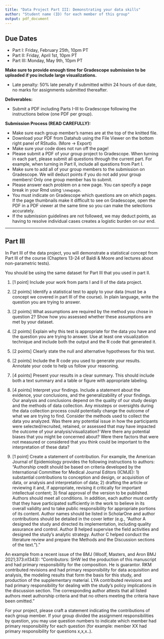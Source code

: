 ```yaml
---
title: "Data Project Part III: Demonstrating your data skills"
author: "Student name (ID) for each member of this group"
output: pdf_document
---
```


## Due Dates
- Part I: Friday, February 25th, 10pm PT 
- Part II: Friday, April 1st, 10pm PT
- Part III: Monday, May 9th, 10pm PT

**Make sure to provide enough time for Gradescope submission to be uploaded if you include large visualizations.**

* Late penalty: 50% late penalty if submitted within 24 hours of due date, no 
marks for assignments submitted thereafter.

**Deliverables:**

* Submit a PDF including Parts I-III to Gradescope following the instructions below (one PDF per group).

**Submission Process (READ CAREFULLY):**

* Make sure each group member's names are at the top of the knitted file.
* Download your PDF from Datahub using the File Viewer on the bottom right panel of RStudio. (More -> Export) 
* Make sure your code does not run off the page!
* Please submit a PDF of your group project to Gradescope. When turning in each part, please submit all questions through the current part. For example, when turning in Part II, include all questions from Part I.
* Make sure to add all of your group members to the submission on Gradescope. We will deduct points if you do not add your group members! Only one group member has to submit.
* Please answer each problem on a new page. You can specify a page break in  your Rmd using `\newpage`.
* You must indicate on Gradescope which questions are on which pages. If the page thumbnails make it difficult to see on Gradescope, open the PDF in a PDF viewer at the same time so you can make the selections accurately.
* If the submission guidelines are not followed, we may deduct points, as having to resolve individual cases creates a logistic burden on our end.

--------------------------------------------------------------------------------

\newpage

## Part III

In Part III of the data project, you will demonstrate a statistical concept from Part III of the course (Chapters 13-24 of Baldi & Moore and lectures about non-parametric tests).

You should be using the same dataset for Part III that you used in part II.

1. [1 point] Include your work from parts I and II of the data project.  

2. [2 points] Identify a statistical test to apply to your data (must be a concept we covered in part III of the course). In plain language, write the question you are trying to answer. 

3. [2 points] What assumptions are required by the method you chose in question 2? Show how you assessed whether these assumptions are met by your dataset.

4. [2 points] Explain why this test is appropriate for the data you have and the question you are trying to answer. Use at least one visualization technique and include both the output and the R code that generated it.

5. [2 points] Clearly state the null and alternative hypotheses for this test.

6. [2 points] Include the R code you used to generate your results. Annotate your code to help us follow your reasoning.

7. [4 points] Present your results in a clear summary. This should include both a text summary and a table or figure with appropriate labeling.

8. [4 points] Interpret your findings. Include a statement about the evidence, your conclusions, and the generalizability of your findings. Our analysis and conclusions depend on the quality of our study design and the methods of data collection. Any missteps or oversights during the data collection process could potentially change the outcome of what we are trying to find. Consider the methods used to collect the data you analyzed. Was there any potential issue in how the participants were selected/recruited, retained, or assessed that may have impacted the outcome of your analysis/visualization? Were there any potential biases that you might be concerned about? Were there factors that were not measured or considered that you think could be important to the interpretation of these data?

9. [1 point] Create a statement of contribution. For example, the American Journal of Epidemiology provides the following instructions to authors: “Authorship credit should be based on criteria developed by the International Committee for Medical Journal Editors (ICMJE): 1) substantial contributions to conception and design, or acquisition of data, or analysis and interpretation of data; 2) drafting the article or reviewing it and, if appropriate, revising it critically for important intellectual content; 3) final approval of the version to be published. Authors should meet all conditions. In addition, each author must certify that they have participated sufficiently in the work to believe in its overall validity and to take public responsibility for appropriate portions of its content. Author names should be listed in ScholarOne and author contributions should be detailed in the cover letter (e.g., “Author A designed the study and directed its implementation, including quality assurance and control. Author B helped supervise the field activities and designed the study’s analytic strategy. Author C helped conduct the literature review and prepare the Methods and the Discussion sections of the text.”).”

An example from a recent issue of the BMJ (Woolf, Masters, and Aron BMJ 2021;373:n1343): “Contributors: SHW led the production of this manuscript and had primary responsibility for the composition. He is guarantor. RKM contributed revisions and had primary responsibility for data acquisition and analysis, the modeling results that form the basis for this study, and production of the supplementary material. LYA contributed revisions and had primary responsibility for dealing with the study’s policy implications in the discussion section. The corresponding author attests that all listed authors meet authorship criteria and that no others meeting the criteria have been omitted.”

For your project, please craft a statement indicating the contributions of each group member. If your group divided the assignment responsibilities by question, you may use question numbers to indicate which member had primary responsibility for each question (for example: member XX had primary responsibility for questions x,x,x..).


